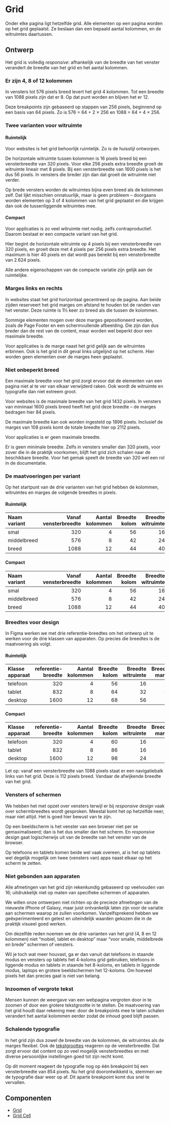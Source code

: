 
<Meta title="Docs/Designrichtlijnen/Grid" />

# Grid

Onder elke pagina ligt hetzelfde grid.
Alle elementen op een pagina worden op het grid geplaatst.
Ze beslaan dan een bepaald aantal kolommen, en de witruimtes daartussen.

## Ontwerp

Het grid is volledig _responsive_: afhankelijk van de breedte van het venster verandert de breedte van het grid en het aantal kolommen.

### Er zijn 4, 8 of 12 kolommen

In vensters tot 576 pixels breed levert het grid 4 kolommen.
Tot een breedte van 1088 pixels zijn dat er 8.
Op dat punt worden en blijven het er 12.

Deze breakpoints zijn gebaseerd op stappen van 256 pixels, beginnend op een basis van 64 pixels.
Zo is 576 = 64 + 2 × 256 en 1088 = 64 + 4 × 256.

### Twee varianten voor witruimte

#### Ruimtelijk

Voor websites is het grid behoorlijk ruimtelijk.
Zo is de huisstijl ontworpen.

De horizontale witruimte tussen kolommen is 16 pixels breed bij een vensterbreedte van 320 pixels.
Voor elke 256 pixels extra breedte groeit de witruimte lineair met 8 pixels.
Bij een vensterbreedte van 1600 pixels is het dus 56 pixels.
In vensters die breder zijn dan dat groeit de witruimte niet verder.

Op brede vensters worden de witruimtes bijna even breed als de kolommen zelf.
Dat lijkt misschien onnatuurlijk, maar is geen probleem – doorgaans worden elementen op 3 of 4 kolommen van het grid geplaatst en die krijgen dan ook de tussenliggende witruimtes mee.

#### Compact

Voor applicaties is zo veel witruimte niet nodig, zelfs contraproductief.
Daarom bestaat er een compacte variant van het grid.

Hier begint de horizontale witruimte op 4 pixels bij een vensterbreedte van 320 pixels,
en groeit deze met 4 pixels per 256 pixels extra breedte.
Het maximum is hier 40 pixels en dat wordt pas bereikt bij een vensterbreedte van 2.624 pixels.

Alle andere eigenschappen van de compacte variatie zijn gelijk aan de ruimtelijke.

### Marges links en rechts

In websites staat het grid horizontaal gecentreerd op de pagina.
Aan beide zijden reserveert het grid marges om afstand te houden tot de randen van het venster.
Deze ruimte is 1½ keer zo breed als die tussen de kolommen.

Sommige elementen mogen over deze marges gepositioneerd worden, zoals de Page Footer en een schermvullende afbeelding.
Die zijn dan dus breder dan de rest van de content, maar worden wel beperkt door een maximale breedte.

Voor applicaties is de marge naast het grid gelijk aan de witruimtes erbinnen.
Ook is het grid in dit geval links uitgelijnd op het scherm.
Hier worden geen elementen over de marges heen geplaatst.

### Niet onbeperkt breed

Een maximale breedte voor het grid zorgt ervoor dat de elementen van een pagina niet al te ver van elkaar verwijderd raken.
Ook wordt de witruimte en typografie dan niet extreem groot.

Voor websites is de maximale breedte van het grid 1432 pixels.
In vensters van minimaal 1600 pixels breed heeft het grid deze breedte – de marges bedragen hier 84 pixels.

De maximale breedte kan ook worden ingesteld op 1896 pixels.
Inclusief de marges van 108 pixels komt de totale breedte hier op 2112 pixels.

Voor applicaties is er geen maximale breedte.

Er is geen minimale breedte.
Zelfs in vensters smaller dan 320 pixels, voor zover die in de praktijk voorkomen,
blijft het grid zich schalen naar de beschikbare breedte.
Voor het gemak speelt de breedte van 320 wel een rol in de documentatie.

### De maatvoeringen per variant

Op het startpunt van de drie varianten van het grid hebben de kolommen, witruimtes en marges de volgende breedtes in pixels.

#### Ruimtelijk

| Naam variant | Vanaf vensterbreedte | Aantal kolommen | Breedte kolom | Breedte witruimte | Breedte marge | Breedte grid |
| :----------- | -------------------: | --------------: | ------------: | ----------------: | ------------: | -----------: |
| smal         |                  320 |               4 |            56 |                16 |            24 |          272 |
| middelbreed  |                  576 |               8 |            42 |                24 |            36 |          504 |
| breed        |                 1088 |              12 |            44 |                40 |            60 |          968 |

#### Compact

| Naam variant | Vanaf vensterbreedte | Aantal kolommen | Breedte kolom | Breedte witruimte | Breedte marge | Breedte grid |
| :----------- | -------------------: | --------------: | ------------: | ----------------: | ------------: | -----------: |
| smal         |                  320 |               4 |            56 |                16 |            24 |          272 |
| middelbreed  |                  576 |               8 |            42 |                24 |            36 |          504 |
| breed        |                 1088 |              12 |            44 |                40 |            60 |          968 |

### Breedtes voor design

In Figma werken we met drie referentie-breedtes om het ontwerp uit te werken voor de drie klassen van apparaten.
Op precies die breedtes is de maatvoering als volgt.

#### Ruimtelijk

| Klasse apparaat | referentie-breedte | Aantal kolommen | Breedte kolom | Breedte witruimte | Breedte marge | Breedte grid |
| :-------------- | -----------------: | --------------: | ------------: | ----------------: | ------------: | -----------: |
| telefoon        |                320 |               4 |            56 |                16 |            24 |          272 |
| tablet          |                832 |               8 |            64 |                32 |            48 |          736 |
| desktop         |               1600 |              12 |            68 |                56 |            84 |         1432 |

#### Compact

| Klasse apparaat | referentie-breedte | Aantal kolommen | Breedte kolom | Breedte witruimte | Breedte marge | Breedte grid |
| :-------------- | -----------------: | --------------: | ------------: | ----------------: | ------------: | -----------: |
| telefoon        |                320 |               4 |            60 |                16 |            24 |          288 |
| tablet          |                832 |               8 |            86 |                16 |            16 |          800 |
| desktop         |               1600 |              12 |            98 |                24 |            24 |         1440 |

Let op: vanaf een vensterbreedte van 1088 pixels staat er een navigatiebalk links van het grid.
Deze is 112 pixels breed.
Vandaar de afwijkende breedte van het grid.

### Vensters of schermen

We hebben het met opzet over vensters terwijl er bij _responsive design_ vaak over schermbreedtes wordt gesproken.
Meestal komt het op hetzelfde neer, maar niet altijd.
Het is goed hier bewust van te zijn.

Op een beeldscherm is het venster van een browser niet per se gemaximaliseerd; dan is het dus smaller dan het scherm.
En _responsive design_ gaat logischerwijs uit van de breedte van het venster van de browser.

Op telefoons en tablets komen beide wel vaak overeen, al is het op tablets wel degelijk mogelijk om twee (vensters van) apps naast elkaar op het scherm te zetten.

### Niet gebonden aan apparaten

Alle afmetingen van het grid zijn rekenkundig gebaseerd op veelvouden van 16; uitdrukkelijk niet op maten van specifieke schermen of apparaten.

We willen onze ontwerpen niet richten op de precieze afmetingen van de nieuwste iPhone of Galaxy, maar juist ontvankelijk laten zijn voor de variatie aan schermen waarop ze zullen voorkomen.
Vanzelfsprekend hebben we geëxperimenteerd en getest en uiteindelijk waarden gekozen die in de praktijk visueel goed werken.

Om dezelfde reden noemen we de drie varianten van het grid (4, 8 en 12 kolommen) niet “mobiel, tablet en desktop” maar “voor smalle, middelbrede en brede” schermen of vensters.

Wil je toch wat meer houvast, ga er dan vanuit dat telefoons in staande modus en vensters op tablets het 4-koloms grid gebruiken, telefoons in liggende modus en tablets in staande het 8-koloms, en tablets in liggende modus, laptops en grotere beeldschermen het 12-koloms.
Om hoeveel pixels het dan precies gaat is niet van belang.

### Inzoomen of vergrote tekst

Mensen kunnen de weergave van een webpagina vergroten door in te zoomen of door een grotere tekstgrootte in te stellen.
De maatvoering van het grid houdt daar rekening mee: door de breakpoints mee te laten schalen verandert het aantal kolommen eerder zodat de inhoud goed blijft passen.

### Schalende typografie

In het grid zijn dus zowel de breedte van de kolommen, de witruimtes als de marges flexibel.
Ook de [tekstgroottes](?path=/docs/docs-designrichtlijnen-typografie--docs) reageren op de vensterbreedte.
Dat zorgt ervoor dat content op zo veel mogelijk vensterbreedtes en met diverse persoonlijke instellingen goed tot zijn recht komt.

Op dit moment reageert de typografie nog op één breakpoint bij een vensterbreedte van 854 pixels.
Nu het grid doorontwikkeld is, stemmen we de typografie daar weer op af.
Dit aparte breakpoint komt dus snel te vervallen.

## Componenten

- [Grid](?path=/docs/react_layout-grid--docs)
- [Grid Cell](?path=/docs/react_layout-grid-cell--docs)
